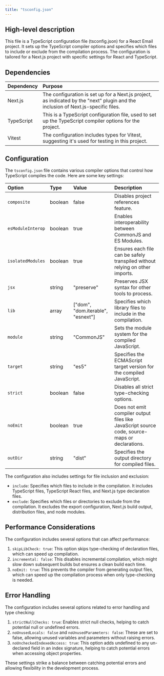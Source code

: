 ```yaml
---
title: "tsconfig.json"
---
```


## High-level description
This file is a TypeScript configuration file (tsconfig.json) for a React Email project. It sets up the TypeScript compiler options and specifies which files to include or exclude from the compilation process. The configuration is tailored for a Next.js project with specific settings for React and TypeScript.

## Dependencies
| Dependency | Purpose |
|:-----------|:--------|
| Next.js | The configuration is set up for a Next.js project, as indicated by the "next" plugin and the inclusion of Next.js-specific files. |
| TypeScript | This is a TypeScript configuration file, used to set up the TypeScript compiler options for the project. |
| Vitest | The configuration includes types for Vitest, suggesting it's used for testing in this project. |

## Configuration
The `tsconfig.json` file contains various compiler options that control how TypeScript compiles the code. Here are some key settings:

| Option | Type | Value | Description |
|:-------|:-----|:------|:------------|
| `composite` | boolean | false | Disables project references feature. |
| `esModuleInterop` | boolean | true | Enables interoperability between CommonJS and ES Modules. |
| `isolatedModules` | boolean | true | Ensures each file can be safely transpiled without relying on other imports. |
| `jsx` | string | "preserve" | Preserves JSX syntax for other tools to process. |
| `lib` | array | ["dom", "dom.iterable", "esnext"] | Specifies which library files to include in the compilation. |
| `module` | string | "CommonJS" | Sets the module system for the compiled JavaScript. |
| `target` | string | "es5" | Specifies the ECMAScript target version for the compiled JavaScript. |
| `strict` | boolean | false | Disables all strict type-checking options. |
| `noEmit` | boolean | true | Does not emit compiler output files like JavaScript source code, source-maps or declarations. |
| `outDir` | string | "dist" | Specifies the output directory for compiled files. |

The configuration also includes settings for file inclusion and exclusion:

- `include`: Specifies which files to include in the compilation. It includes TypeScript files, TypeScript React files, and Next.js type declaration files.
- `exclude`: Specifies which files or directories to exclude from the compilation. It excludes the export configuration, Next.js build output, distribution files, and node modules.

## Performance Considerations
The configuration includes several options that can affect performance:

1. `skipLibCheck: true`: This option skips type-checking of declaration files, which can speed up compilation.
2. `incremental: false`: This disables incremental compilation, which might slow down subsequent builds but ensures a clean build each time.
3. `noEmit: true`: This prevents the compiler from generating output files, which can speed up the compilation process when only type-checking is needed.

## Error Handling
The configuration includes several options related to error handling and type checking:

1. `strictNullChecks: true`: Enables strict null checks, helping to catch potential null or undefined errors.
2. `noUnusedLocals: false` and `noUnusedParameters: false`: These are set to false, allowing unused variables and parameters without raising errors.
3. `noUncheckedIndexedAccess: true`: This option adds undefined to any un-declared field in an index signature, helping to catch potential errors when accessing object properties.

These settings strike a balance between catching potential errors and allowing flexibility in the development process.